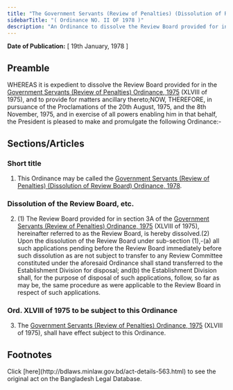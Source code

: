 ```yaml
---
title: "The Government Servants (Review of Penalties) (Dissolution of Review Board) Ordinance, 1978"
sidebarTitle: "( Ordinance NO. II OF 1978 )"
description: "An Ordinance to dissolve the Review Board provided for in the Government Servants (Review of Penalties) Ordinance, 1975."
---
```


**Date of Publication:** [ 19th January, 1978 ]

## Preamble

WHEREAS it is expedient to dissolve the Review Board provided for in the [Government Servants (Review of Penalties) Ordinance, 1975](/laws/act-503 "Government Servants (Review of Penalties) Ordinance, 1975") (XLVIII of 1975), and to provide for matters ancillary thereto;NOW, THEREFORE, in pursuance of the Proclamations of the 20th August, 1975, and the 8th November, 1975, and in exercise of all powers enabling him in that behalf, the President is pleased to make and promulgate the following Ordinance:-

## Sections/Articles

### Short title

1. This Ordinance may be called the [Government Servants (Review of Penalties) (Dissolution of Review Board) Ordinance, 1978](/laws/act-563 "Government Servants (Review of Penalties) (Dissolution of Review Board) Ordinance, 1978").

### Dissolution of the Review Board, etc.

2. (1) The Review Board provided for in section 3A of the [Government Servants (Review of Penalties) Ordinance, 1975](/laws/act-503 "Government Servants (Review of Penalties) Ordinance, 1975") (XLVIII of 1975), hereinafter referred to as the Review Board, is hereby dissolved.(2) Upon the dissolution of the Review Board under sub-section (1),-(a) all such applications pending before the Review Board immediately before such dissolution as are not subject to transfer to any Review Committee constituted under the aforesaid Ordinance shall stand transferred to the Establishment Division for disposal; and(b) the Establishment Division shall, for the purpose of disposal of such applications, follow, so far as may be, the same procedure as were applicable to the Review Board in respect of such applications.

### Ord. XLVIII of 1975 to be subject to this Ordinance

3. The [Government Servants (Review of Penalties) Ordinance, 1975](/laws/act-503 "Government Servants (Review of Penalties) Ordinance, 1975") (XLVIII of 1975), shall have effect subject to this Ordinance.

## Footnotes

<Note>
  Click [here](http://bdlaws.minlaw.gov.bd/act-details-563.html) to see the original act on the Bangladesh Legal Database.
</Note>

